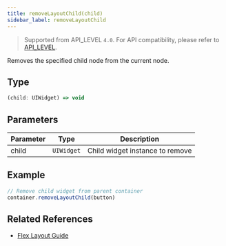 ```yaml
---
title: removeLayoutChild(child)
sidebar_label: removeLayoutChild
---
```


> Supported from API_LEVEL `4.0`. For API compatibility, please refer to [API_LEVEL](../../../../guides/framework/device/compatibility.md).

Removes the specified child node from the current node.

## Type

```ts
(child: UIWidget) => void
```

## Parameters

| Parameter | Type      | Description                 |
| --------- | --------- | --------------------------- |
| child     | `UIWidget` | Child widget instance to remove |

## Example

```js
// Remove child widget from parent container
container.removeLayoutChild(button)
```

## Related References

- [Flex Layout Guide](../../../../guides/framework/device/layout.md)
